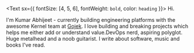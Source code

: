 <Text sx={{ fontSize: [4, 5, 6], fontWeight: `bold`, color: `heading` }}>
  Hi.
</Text>

I'm Kumar Abhijeet - currently building engineering platforms with the awesome Kernel team at [Gojek](https://www.gojek.io/). I love building and breaking projects which helps me either add or understand value.DevOps nerd, aspiring polyglot. Huge metalhead and a noob guitarist. I write about software, music and books I've read.
